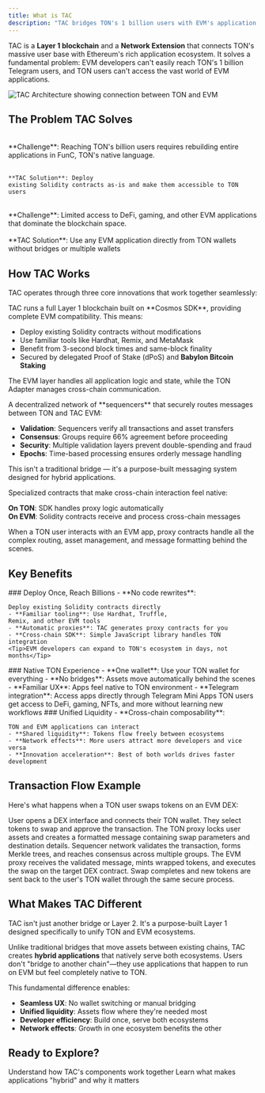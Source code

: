 ```yaml
---
title: What is TAC
description: "TAC bridges TON's 1 billion users with EVM's application ecosystem"
---
```


TAC is a **Layer 1 blockchain** and a **Network Extension** that connects TON's massive user base with Ethereum's rich application ecosystem. It solves a fundamental problem: EVM developers can't easily reach TON's 1 billion Telegram users, and TON users can't access the vast world of EVM applications.

<Frame caption="TAC creates a bridge between TON users and EVM applications">
  <img
    src="/images/architecture-1.png"
    alt="TAC Architecture showing connection between TON and EVM"
  />
</Frame>

## The Problem TAC Solves

<Columns cols={2}>
  <Card title="For EVM Developers" icon="code">
  <br/>
    **Challenge**: Reaching TON's billion users requires rebuilding entire
    applications in FunC, TON's native language. <br /><br />
    
    **TAC Solution**: Deploy
    existing Solidity contracts as-is and make them accessible to TON users
  </Card>

  <Card title="For TON Users" icon="users">
  <br/>
    **Challenge**: Limited access to DeFi, gaming, and other EVM applications
    that dominate the blockchain space. <br /><br />
    **TAC Solution**: Use any EVM application directly from TON wallets without bridges or multiple wallets
  </Card>
</Columns>

## How TAC Works

TAC operates through three core innovations that work together seamlessly:

<Accordion title="Layer 1 EVM Blockchain" >
TAC runs a full Layer 1 blockchain built on **Cosmos SDK**, providing complete EVM compatibility. This means:

- Deploy existing Solidity contracts without modifications
- Use familiar tools like Hardhat, Remix, and MetaMask
- Benefit from 3-second block times and same-block finality
- Secured by delegated Proof of Stake (dPoS) and **Babylon Bitcoin Staking**

The EVM layer handles all application logic and state, while the TON Adapter manages cross-chain communication.

</Accordion>

<Accordion title="TON Adapter" >
A decentralized network of **sequencers** that securely routes messages between TON and TAC EVM:

- **Validation**: Sequencers verify all transactions and asset transfers
- **Consensus**: Groups require 66% agreement before proceeding
- **Security**: Multiple validation layers prevent double-spending and fraud
- **Epochs**: Time-based processing ensures orderly message handling

This isn't a traditional bridge — it's a purpose-built messaging system designed for hybrid applications.

</Accordion>

<Accordion title="Proxy Smart Contracts">
Specialized contracts that make cross-chain interaction feel native:

**On TON**: SDK handles proxy logic automatically  
**On EVM**: Solidity contracts receive and process cross-chain messages

When a TON user interacts with an EVM app, proxy contracts handle all the complex routing, asset management, and message formatting behind the scenes.

</Accordion>

## Key Benefits

<Tabs>
  <Tab title="For Developers">
    ### Deploy Once, Reach Billions - **No code rewrites**: 
    
    Deploy existing Solidity contracts directly
    - **Familiar tooling**: Use Hardhat, Truffle,
    Remix, and other EVM tools 
    - **Automatic proxies**: TAC generates proxy contracts for you 
    - **Cross-chain SDK**: Simple JavaScript library handles TON integration
    <Tip>EVM developers can expand to TON's ecosystem in days, not months</Tip>
  </Tab>

<Tab title="For Users">
  ### Native TON Experience
  - **One wallet**: Use your TON wallet for everything
  - **No bridges**: Assets move automatically behind the scenes
  - **Familiar UX**: Apps feel native to TON environment
  - **Telegram integration**: Access apps directly through Telegram Mini Apps

  <Check>
    TON users get access to DeFi, gaming, NFTs, and more without learning new workflows
  </Check>
</Tab>

  <Tab title="For Ecosystem">
    ### Unified Liquidity - **Cross-chain composability**: 
    
    TON and EVM applications can interact 
    - **Shared liquidity**: Tokens flow freely between ecosystems 
    - **Network effects**: More users attract more developers and vice versa 
    - **Innovation acceleration**: Best of both worlds drives faster development
  </Tab>
</Tabs>

## Transaction Flow Example

Here's what happens when a TON user swaps tokens on an EVM DEX:

<Steps>
  <Step title="User Action" icon="user">
    User opens a DEX interface and connects their TON wallet. They select tokens
    to swap and approve the transaction.
  </Step>

<Step title="Proxy Processing" icon="network">
  The TON proxy locks user assets and creates a formatted message containing
  swap parameters and destination details.
</Step>

<Step title="Sequencer Validation" icon="shield-check">
  Sequencer network validates the transaction, forms Merkle trees, and reaches
  consensus across multiple groups.
</Step>

<Step title="EVM Execution" icon="play">
  The EVM proxy receives the validated message, mints wrapped tokens, and
  executes the swap on the target DEX contract.
</Step>

  <Step title="Result Delivery" icon="check">
    Swap completes and new tokens are sent back to the user's TON wallet through
    the same secure process.
  </Step>
</Steps>

## What Makes TAC Different

<Warning>
  TAC isn't just another bridge or Layer 2. It's a purpose-built Layer 1
  designed specifically to unify TON and EVM ecosystems.
</Warning>

Unlike traditional bridges that move assets between existing chains, TAC creates **hybrid applications** that natively serve both ecosystems. Users don't "bridge to another chain"—they use applications that happen to run on EVM but feel completely native to TON.

This fundamental difference enables:

- **Seamless UX**: No wallet switching or manual bridging
- **Unified liquidity**: Assets flow where they're needed most
- **Developer efficiency**: Build once, serve both ecosystems
- **Network effects**: Growth in one ecosystem benefits the other

## Ready to Explore?

<CardGroup cols={2}>
  <Card
    title="Architecture Deep Dive"
    icon="chart-gantt"
    href="/core-concepts/overview/architecture"
  >
    Understand how TAC's components work together
  </Card>
  <Card
    title="Hybrid dApps"
    icon="blocks"
    href="/core-concepts/overview/hybrid-dapps"
  >
    Learn what makes applications "hybrid" and why it matters
  </Card>
</CardGroup>
